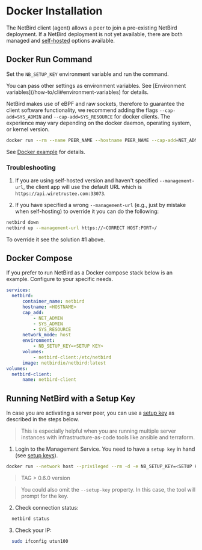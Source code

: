 
# Docker Installation

The NetBird client (agent) allows a peer to join a pre-existing NetBird deployment. If a NetBird deployment is not yet available, there are both managed and [self-hosted](https://docs.netbird.io/selfhosted/selfhosted-quickstart) options available.

## Docker Run Command

Set the ```NB_SETUP_KEY``` environment variable and run the command.

<Note>
    You can pass other settings as environment variables. See [Environment variables](/how-to/cli#environment-variables) for details.
</Note>

NetBird makes use of eBPF and raw sockets, therefore to guarantee the client software functionality, we recommend adding the flags `--cap-add=SYS_ADMIN` and `--cap-add=SYS_RESOURCE` for docker clients.
The experience may vary depending on the docker daemon, operating system, or kernel version.

```bash
docker run --rm --name PEER_NAME --hostname PEER_NAME --cap-add=NET_ADMIN --cap-add=SYS_ADMIN --cap-add=SYS_RESOURCE -d -e NB_SETUP_KEY=<SETUP KEY> -v netbird-client:/etc/netbird netbirdio/netbird:latest
```

See [Docker example](/how-to/examples#net-bird-client-in-docker) for details.

### Troubleshooting
1. If you are using self-hosted version and haven't specified `--management-url`, the client app will use the default URL
which is ```https://api.wiretrustee.com:33073```.

2. If you have specified a wrong `--management-url` (e.g., just by mistake when self-hosting)
to override it you can do the following:

```bash
netbird down
netbird up --management-url https://<CORRECT HOST:PORT>/
```

To override it see the solution #1 above.

## Docker Compose
If you prefer to run NetBird as a Docker compose stack below is an example. Configure to your specific needs.
```yaml
services:
  netbird:
      container_name: netbird
      hostname: <HOSTNAME>
      cap_add:
          - NET_ADMIN
          - SYS_ADMIN
          - SYS_RESOURCE
      network_mode: host
      environment:
          - NB_SETUP_KEY=<SETUP KEY>
      volumes:
          - netbird-client:/etc/netbird
      image: netbirdio/netbird:latest
volumes:
  netbird-client:
      name: netbird-client
```

## Running NetBird with a Setup Key
In case you are activating a server peer, you can use a [setup key](/how-to/register-machines-using-setup-keys) as described in the steps below.
> This is especially helpful when you are running multiple server instances with infrastructure-as-code tools like ansible and terraform.

1. Login to the Management Service. You need to have a `setup key` in hand (see [setup keys](/how-to/register-machines-using-setup-keys)).

```bash
docker run --network host --privileged --rm -d -e NB_SETUP_KEY=<SETUP KEY> -v netbird-client:/etc/netbird netbirdio/netbird:<TAG>
```
> TAG > 0.6.0 version

> You could also omit the `--setup-key` property. In this case, the tool will prompt for the key.

2. Check connection status:
```bash
  netbird status
```

3. Check your IP:

````bash
  sudo ifconfig utun100
````
